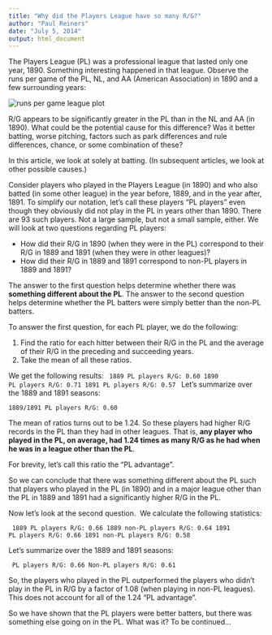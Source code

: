 ```yaml
---
title: "Why did the Players League have so many R/G?"
author: "Paul Reiners"
date: "July 5, 2014"
output: html_document
---
```


The Players League (PL) was a professional league that lasted only one year, 1890. Something interesting happened in that league. Observe the runs per game of the PL, NL, and AA (American Association) in 1890 and a few surrounding years:

<img src="https://edxuploads.s3.amazonaws.com/14029396968096377.png" alt="runs per game league plot" />

R/G appears to be significantly greater in the PL than in the NL and AA (in 1890). What could be the potential cause for this difference? Was it better batting, worse pitching, factors such as park differences and rule differences, chance, or some combination of these?

In this article, we look at solely at batting. (In subsequent articles, we look at other possible causes.)

Consider players who played in the Players League (in 1890) and who also batted (in some other league) in the year before, 1889, and in the year after, 1891. To simplify our notation, let's call these players "PL players" even though they obviously did not play in the PL in years other than 1890. There are 93 such players. Not a large sample, but not a small sample, either. We will look at two questions regarding PL players:
<ul>
        <li>How did their R/G in 1890 (when they were in the PL) correspond to their R/G in 1889 and 1891 (when they were in other leagues)?</li>
	<li>How did their R/G in 1889 and 1891 correspond to non-PL players in 1889 and 1891?</li>
</ul>
The answer to the first question helps determine whether there was <strong>something different about the PL</strong>. The answer to the second question helps determine whether the PL batters were simply better than the non-PL batters.

To answer the first question, for each PL player, we do the following:
<ol>
	<li>Find the ratio for each hitter between their R/G in the PL and the average of their R/G in the preceding and succeeding years.</li>
	<li>Take the mean of all these ratios.</li>
</ol>
We get the following results:
<code>
1889 PL players R/G: 0.60
1890 PL players R/G: 0.71
1891 PL players R/G: 0.57
</code>
Let's summarize over the 1889 and 1891 seasons:

<code>1889/1891 PL players R/G: 0.60</code>

The mean of ratios turns out to be 1.24. So these players had higher R/G records in the PL than they had in other leagues. That is, <strong>any player who played in the PL, on average, had 1.24 times as many R/G as he had when he was in a league other than the PL</strong>.

For brevity, let's call this ratio the "PL advantage".

So we can conclude that there was something different about the PL such that players who played in the PL (in 1890) and in a major league other than the PL in 1889 and 1891 had a significantly higher R/G in the PL.

Now let's look at the second question.  We calculate the following statistics:

<code> 1889 PL players R/G: 0.66
1889 non-PL players R/G: 0.64
1891 PL players R/G: 0.66
1891 non-PL players R/G: 0.58
</code>

Let's summarize over the 1889 and 1891 seasons:

<code> PL players R/G: 0.66
Non-PL players R/G: 0.61</code>

So, the players who played in the PL outperformed the players who didn't play in the PL in R/G by a factor of 1.08 (when playing in non-PL leagues). This does not account for all of the 1.24 "PL advantage".

So we have shown that the PL players were better batters, but there was something else going on in the PL. What was it? To be continued...